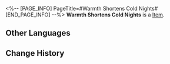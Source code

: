 <%-- [PAGE_INFO]
PageTitle=#Warmth Shortens Cold Nights#
[END_PAGE_INFO] --%>
{{Item Infobox
|id          = 21028
|image       = Item Warmth Shortens Cold Nights.png
|type        = 
|invCategory = Light Cone
|rarity      = 4
|effect      = Light Cone for the Path of {{Color|h|Abundance}}. The Light Cone ability is only effective for characters of this Path.
|description = Lighting a light, she glanced at her friend beside her while holding a mug of warm chocolate.<br />Watching her read the books and notes she gifted her.<br />Watching her expressing a rare smile.
}}
{{Description|In cold nights like this, even the tiniest bit of bliss can chase away the chills.}}
'''Warmth Shortens Cold Nights''' is a [[Item]].

==Other Languages==
{{Other Languages
|en   = Warmth Shortens Cold Nights
|zhs  = 暖夜不会漫长
|zht  = 暖夜不會漫長
|ja   = {{Rubi|暖|あたた}}かい{{Rubi|夜|よる}}は{{Rubi|長|なが}}くない
|ko   = 따듯한 밤은 길지 않고
|es   = Las noches cálidas no duran
|fr   = Chaleur au cœur de la nuit froide
|ru   = Холодные ночи короче, когда ты рядом
|th   = Warmth Shortens Cold Nights
|vi   = Đêm Ấm Sẽ Chóng Qua
|de   = Warme Nächte dauern nicht lange
|id   = Warmth Shortens Cold Nights
|pt   = O Calor Encurta as Noites Geladas
}}

==Change History==
{{Change History|1.0}}